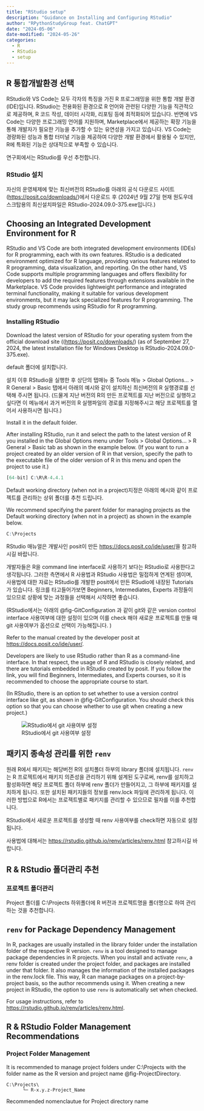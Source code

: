 ```yaml
---
title: "RStudio setup"
description: "Guidance on Installing and Configuring RStudio"
author: "RPythonStudyGroup feat. ChatGPT"
date: "2024-05-06"
date-modified: "2024-05-26"
categories:
  - R
  - RStudio
  - setup
---
```


::: {.content-visible when-profile="ko"}
## R 통합개발환경 선택

RStudio와 VS Code는 모두 각자의 특징을 가진 R 프로그래밍을 위한 통합 개발 환경(IDE)입니다. RStudio는 전용화된 환경으로 R 언어와 관련된 다양한 기능을 직관적으로 제공하며, R 코드 작성, 데이터 시각화, 리포팅 등에 최적화되어 있습니다. 반면에 VS Code는 다양한 프로그래밍 언어를 지원하며, Marketplace에서 제공하는 확장 기능을 통해 개발자가 필요한 기능을 추가할 수 있는 유연성을 가지고 있습니다. VS Code는 경량화된 성능과 통합 터미널 기능을 제공하여 다양한 개발 환경에서 활용될 수 있지만, R에 특화된 기능은 상대적으로 부족할 수 있습니다.

연구회에서는 RStudio를 우선 추천합니다.

### RStudio 설치

자신의 운영체제에 맞는 최신버전의 RStudio를 아래의 공식 다운로드 사이트(<https://posit.co/downloads/>)에서 다운로드 후 (2024년 9월 27일 현재 원도우데스크탑용의 최신설치파일은 RStudio-2024.09.0-375.exe입니다.)
:::

::: {.content-visible when-profile="en"}
## Choosing an Integrated Development Environment for R

RStudio and VS Code are both integrated development environments (IDEs) for R programming, each with its own features. RStudio is a dedicated environment optimized for R language, providing various features related to R programming, data visualization, and reporting. On the other hand, VS Code supports multiple programming languages and offers flexibility for developers to add the required features through extensions available in the Marketplace. VS Code provides lightweight performance and integrated terminal functionality, making it suitable for various development environments, but it may lack specialized features for R programming. The study group recommends using RStudio for R programming.

### Installing RStudio

Download the latest version of RStudio for your operating system from the official download site ((<https://posit.co/downloads/>) (as of September 27, 2024, the latest installation file for Windows Desktop is RStudio-2024.09.0-375.exe).
:::


::: {.content-visible when-profile="ko"}
default 폴더에 설치합니다.

설치 이후 RStudio을 실행한 후 상단의 탭매뉴 중 Tools 메뉴 \> Global Options... \> R General \> Basic 탭에서 아래의 예시와 같이 설치하신 최신버전의 R 실행경로를 선택해 주시면 됩니다. (드물게 지난 버전의 R의 만든 프로젝트를 지난 버전으로 실행하고 싶다면 이 메뉴에서 과거 버전의 R 실행파일의 경로를 지정해주시고 해당 프로젝트를 열어서 사용하시면 됩니다.)
:::

::: {.content-visible when-profile="en"}
Install it in the default folder.

After installing RStudio, run it and select the path to the latest version of R you installed in the Global Options menu under Tools \> Global Options... \> R General \> Basic tab as shown in the example below. (If you want to run a project created by an older version of R in that version, specify the path to the executable file of the older version of R in this menu and open the project to use it.)
:::

```r
[64-bit] C:\R\R-4.4.1
```

::: {.content-visible when-profile="ko"}
Default working directory (when not in a project)지정은 아래의 예시와 같이 프로젝트를 관리하는 상위 폴더를 추천 드립니다.
:::

::: {.content-visible when-profile="en"}
We recommend specifying the parent folder for managing projects as the Default working directory (when not in a project) as shown in the example below.
:::

```r
C:\Projects
```

::: {.content-visible when-profile="ko"}
RStudio 매뉴얼은 개발사인 posit이 만든 <https://docs.posit.co/ide/user/>을 참고하시길 바랍니다.

개발자들은 R을 command line interface로 사용하기 보다는 RStudio로 사용한다고 생각됩니다. 그러한 측면에서 R 사용법과 RStudio 사용법은 밀접하게 연계된 셈이며, 사용법에 대한 자료는 RStudio를 개발한 posit에서 만든 RSudio에 내장된 Tutorials가 있습니다. 링크를 타고들어가보면 Beginners, Intermediates, Experts 과정들이 있으므로 상황에 맞는 과정들을 선택해서 시작하면 좋습니다.

(RStudio에서는 아래의 @fig-GitConfiguration 과 같이 git와 같은 version control interface 사용여부에 대한 설정이 있으며 이를 check 해야 새로운 프로젝트를 만들 때 git 사용여부가 옵션으로 선택이 가능해집니다. )
:::

::: {.content-visible when-profile="en"}
Refer to the manual created by the developer posit at <https://docs.posit.co/ide/user/>.

Developers are likely to use RStudio rather than R as a command-line interface. In that respect, the usage of R and RStudio is closely related, and there are tutorials embedded in RStudio created by posit. If you follow the link, you will find Beginners, Intermediates, and Experts courses, so it is recommended to choose the appropriate course to start.

(In RStudio, there is an option to set whether to use a version control interface like git, as shown in @fig-GitConfiguration. You should check this option so that you can choose whether to use git when creating a new project.)
:::

![RStudio에서 git 사용여부 설정](images/git설정.JPG){#fig-GitConfiguration}

::: {.content-visible when-profile="ko"}
## **패키지 종속성 관리를 위한** `renv`

원래 R에서 패키지는 해당버전 R의 설치폴더 하부의 library 폴더에 설치됩니다. `renv`는 R 프로젝트에서 패키지 의존성을 관리하기 위해 설계된 도구로써, renv를 설치하고 활성화하면 해당 프로젝트 폴더 하부에 renv 폴더가 만들어지고, 그 하부에 패키지를 설치하게 됩니다. 또한 설치된 패키지들의 정보를 renv.lock 파일에 관리하게 됩니다. 이러한 방법으로 R에서는 프로젝트별로 패키지를 관리할 수 있으므로 필자를 이를 추천합니다.

RStudio에서 새로운 프로젝트를 생성할 때 renv 사용여부를 check하면 자동으로 설정됩니다.

사용법에 대해서는 <https://rstudio.github.io/renv/articles/renv.html> 참고하시길 바랍니다.

## **R & RStudio 폴더관리 추천**

### 프로젝트 폴더관리

Project 폴더를 C:\\Projects 하위폴더에 R 버전과 프로젝트명을 폴더명으로 하여 관리하는 것을 추천합니다.
:::

::: {.content-visible when-profile="en"}
## **`renv` for Package Dependency Management**

In R, packages are usually installed in the library folder under the installation folder of the respective R version. `renv` is a tool designed to manage package dependencies in R projects. When you install and activate `renv`, a renv folder is created under the project folder, and packages are installed under that folder. It also manages the information of the installed packages in the renv.lock file. This way, R can manage packages on a project-by-project basis, so the author recommends using it. When creating a new project in RStudio, the option to use `renv` is automatically set when checked.

For usage instructions, refer to <https://rstudio.github.io/renv/articles/renv.html>.

## **R & RStudio Folder Management Recommendations**

### Project Folder Management

It is recommended to manage project folders under C:\\Projects with the folder name as the R version and project name @fig-ProjectDirectory.
:::

::: {#fig-ProjectDirectory}
```         
C:\Projects\
      └─ R-x.y.z-Project_Name
```

Recommended nomenclautue for Project directory name
:::
